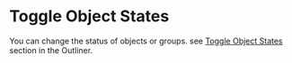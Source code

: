 # Toggle Object States

You can change the status of objects or groups.
see [Toggle Object States](./outliner#toggle-object-states) section in the Outliner.








